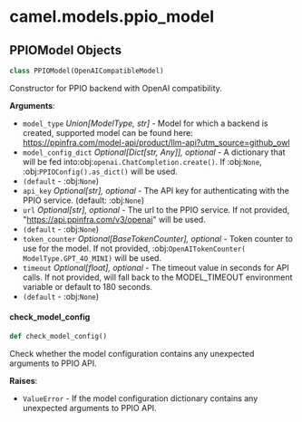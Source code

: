 <a id="camel.models.ppio_model"></a>

# camel.models.ppio\_model

<a id="camel.models.ppio_model.PPIOModel"></a>

## PPIOModel Objects

```python
class PPIOModel(OpenAICompatibleModel)
```

Constructor for PPIO backend with OpenAI compatibility.

**Arguments**:

- `model_type` _Union[ModelType, str]_ - Model for which a backend is
  created, supported model can be found here:
  https://ppinfra.com/model-api/product/llm-api?utm_source=github_owl
- `model_config_dict` _Optional[Dict[str, Any]], optional_ - A dictionary
  that will be fed into:obj:`openai.ChatCompletion.create()`. If
  :obj:`None`, :obj:`PPIOConfig().as_dict()` will be used.
- `(default` - :obj:`None`)
- `api_key` _Optional[str], optional_ - The API key for authenticating with
  the PPIO service. (default: :obj:`None`)
- `url` _Optional[str], optional_ - The url to the PPIO service.
  If not provided, "https://api.ppinfra.com/v3/openai" will be used.
- `(default` - :obj:`None`)
- `token_counter` _Optional[BaseTokenCounter], optional_ - Token counter to
  use for the model. If not provided, :obj:`OpenAITokenCounter(
  ModelType.GPT_4O_MINI)` will be used.
- `timeout` _Optional[float], optional_ - The timeout value in seconds for
  API calls. If not provided, will fall back to the MODEL_TIMEOUT
  environment variable or default to 180 seconds.
- `(default` - :obj:`None`)

<a id="camel.models.ppio_model.PPIOModel.check_model_config"></a>

#### check\_model\_config

```python
def check_model_config()
```

Check whether the model configuration contains any
unexpected arguments to PPIO API.

**Raises**:

- `ValueError` - If the model configuration dictionary contains any
  unexpected arguments to PPIO API.


